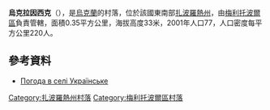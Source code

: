 {{coord|47|1|41|N|35|37|22|E|scale:100000|display=title}}

'''烏克拉因西克'''（{{lang-uk|Українське}}），是[[烏克蘭|烏克蘭]]的村落，位於該國東南部[[扎波羅熱州|扎波羅熱州]]，由[[梅利托波爾區|梅利托波爾區]]負責管轄，面積0.35平方公里，海拔高度33米，2001年人口77，人口密度每平方公里220人。

==參考資料==
* [http://weather.in.ua/ua/zaporozhskaja/26812 Погода в селі Українське] {{Wayback|url=http://weather.in.ua/ua/zaporozhskaja/26812 |date=20200922181634 }}

[[Category:扎波羅熱州村落|Category:扎波羅熱州村落]]
[[Category:梅利托波爾區村落|Category:梅利托波爾區村落]]


{{Zaporizhia-geo-stub}}